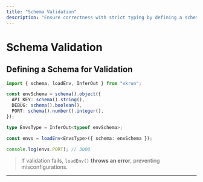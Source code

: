 ```yaml
---
title: "Schema Validation"
description: "Ensure correctness with strict typing by defining a schema for environment variables in loadEnv."
---
```


# Schema Validation

## Defining a Schema for Validation

```ts
import { schema, loadEnv, InferOut } from "vkrun";

const envSchema = schema().object({
  API_KEY: schema().string(),
  DEBUG: schema().boolean(),
  PORT: schema().number().integer(),
});

type EnvsType = InferOut<typeof envSchema>;

const envs = loadEnv<EnvsType>({ schema: envSchema });

console.log(envs.PORT); // 3000
```

> If validation fails, `loadEnv()` **throws an error**, preventing misconfigurations.

---

